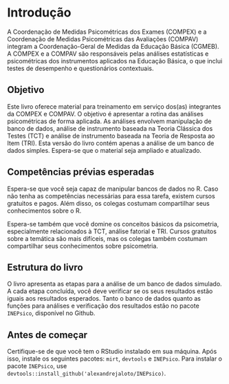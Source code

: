 # Introdução

  A Coordenação de Medidas Psicométricas dos Exames (COMPEX) e a Coordenação de Medidas Psicométricas das Avaliações (COMPAV) integram a Coordenação-Geral de Medidas da Educação Básica (CGMEB). A COMPEX e a COMPAV são responsáveis pelas análises estatísticas e psicométricas dos instrumentos aplicados na Educação Básica, o que inclui testes de desempenho e questionários contextuais.

## Objetivo

Este livro oferece material para treinamento em serviço dos(as) integrantes da COMPEX e COMPAV. O objetivo é apresentar a rotina das análises psicométricas de forma aplicada. As análises envolvem manipulação de banco de dados, análise de instrumento baseada na Teoria Clássica dos Testes (TCT) e análise de instrumento baseada na Teoria de Resposta ao Item (TRI). Esta versão do livro contém apenas a análise de um banco de dados simples. Espera-se que o material seja ampliado e atualizado.

## Competências prévias esperadas

Espera-se que você seja capaz de manipular bancos de dados no R. Caso não tenha as competências necessárias para essa tarefa, existem cursos gratuitos e pagos. Além disso, os colegas costumam compartilhar seus conhecimentos sobre o R.

Espera-se também que você domine os conceitos básicos da psicometria, especialmente relacionados à TCT, análise fatorial e TRI. Cursos gratuitos sobre a temática são mais difíceis, mas os colegas também costumam compartilhar seus conhecimentos sobre psicometria.

## Estrutura do livro

O livro apresenta as etapas para a análise de um banco de dados simulado. A cada etapa concluída, você deve verificar se os seus resultados estão iguais aos resultados esperados. Tanto o banco de dados quanto as funções para análises e verificação dos resultados estão no pacote `INEPsico`, disponível no Github.

## Antes de começar

Certifique-se de que você tem o RStudio instalado em sua máquina. Após isso, instale os seguintes pacotes: `mirt`, `devtools` e `INEPsico`. Para instalar o pacote `INEPsico`, use `devtools::install_github('alexandrejaloto/INEPsico)`.
